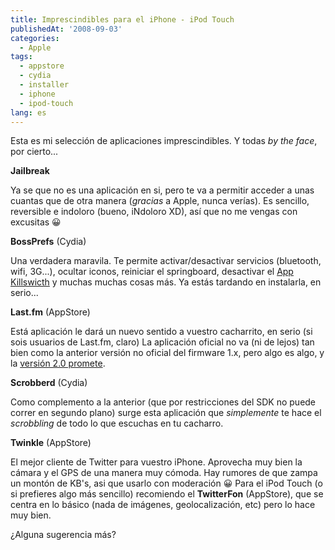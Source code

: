 ```yaml
---
title: Imprescindibles para el iPhone - iPod Touch
publishedAt: '2008-09-03'
categories:
  - Apple
tags:
  - appstore
  - cydia
  - installer
  - iphone
  - ipod-touch
lang: es
---
```


Esta es mi selección de aplicaciones imprescindibles. Y todas _by the face_, por cierto...

**Jailbreak**

Ya se que no es una aplicación en si, pero te va a permitir acceder a unas cuantas que de otra manera (_gracias_ a Apple, nunca verías). Es sencillo, reversible e indoloro (bueno, iNdoloro XD), así que no me vengas con excusitas 😀

**BossPrefs** (Cydia)

Una verdadera maravila. Te permite activar/desactivar servicios (bluetooth, wifi, 3G...), ocultar iconos, reiniciar el springboard, desactivar el [App Killswicth](http://www.zdziarski.com/papers/killswitch.html) y muchas muchas cosas más. Ya estás tardando en instalarla, en serio...

**Last.fm** (AppStore)

Está aplicación le dará un nuevo sentido a vuestro cacharrito, en serio (si sois usuarios de Last.fm, claro) La aplicación oficial no va (ni de lejos) tan bien como la anterior versión no oficial del firmware 1.x, pero algo es algo, y la [versión 2.0 promete](http://uk.youtube.com/watch?v=041mzOzriwM).

**Scrobberd** (Cydia)

Como complemento a la anterior (que por restricciones del SDK no puede correr en segundo plano) surge esta aplicación que _simplemente_ te hace el _scrobbling_ de todo lo que escuchas en tu cacharro.

**Twinkle** (AppStore)

El mejor cliente de Twitter para vuestro iPhone. Aprovecha muy bien la cámara y el GPS de una manera muy cómoda. Hay rumores de que zampa un montón de KB's, asi que usarlo con moderación 😀 Para el iPod Touch (o si prefieres algo más sencillo) recomiendo el **TwitterFon** (AppStore), que se centra en lo básico (nada de imágenes, geolocalización, etc) pero lo hace muy bien.

¿Alguna sugerencia más?

